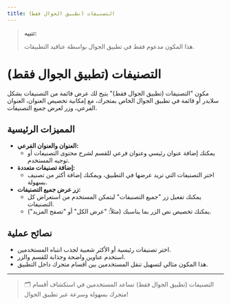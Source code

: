 ```yaml
---
title: التصنيفات (تطبيق الجوال فقط)
---
```


> **تنبيه:**
>
> هذا المكون مدعوم فقط في تطبيق الجوال بواسطة عناقيد التطبيقات.

# التصنيفات (تطبيق الجوال فقط)

مكون "التصنيفات (تطبيق الجوال فقط)" يتيح لك عرض قائمة من التصنيفات بشكل سلايدر أو قائمة في تطبيق الجوال الخاص بمتجرك، مع إمكانية تخصيص العنوان، العنوان الفرعي، وزر لعرض جميع التصنيفات.

## المميزات الرئيسية

- **العنوان والعنوان الفرعي:**
  - يمكنك إضافة عنوان رئيسي وعنوان فرعي للقسم لشرح محتوى التصنيفات أو توجيه المستخدم.
- **إضافة تصنيفات متعددة:**
  - اختر التصنيفات التي تريد عرضها في التطبيق، ويمكنك إضافة أكثر من تصنيف بسهولة.
- **زر عرض جميع التصنيفات:**
  - يمكنك تفعيل زر "جميع التصنيفات" ليتمكن المستخدم من استعراض كل التصنيفات.
  - يمكنك تخصيص نص الزر بما يناسبك (مثلاً: "عرض الكل" أو "تصفح المزيد").

## نصائح عملية
- اختر تصنيفات رئيسية أو الأكثر شعبية لجذب انتباه المستخدمين.
- استخدم عناوين واضحة وجذابة للقسم والزر.
- هذا المكون مثالي لتسهيل تنقل المستخدمين بين أقسام متجرك داخل التطبيق.

---

> 🗂️ التصنيفات (تطبيق الجوال فقط) تساعد المستخدمين في استكشاف أقسام متجرك بسهولة وسرعة عبر تطبيق الجوال!
